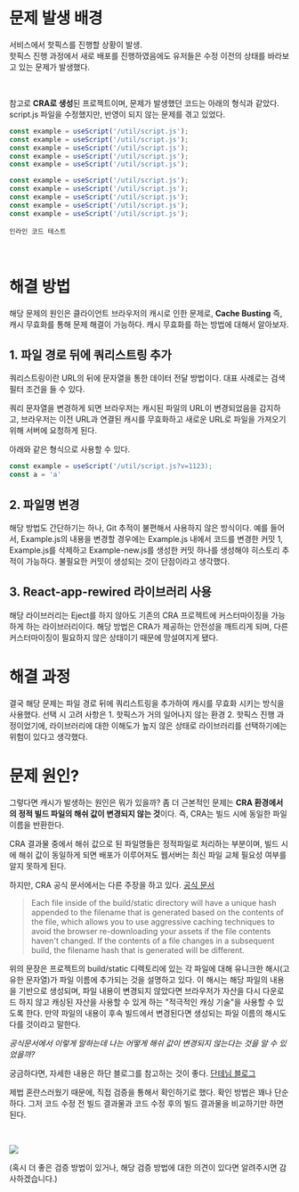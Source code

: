 # 문제 발생 배경

서비스에서 핫픽스를 진행할 상황이 발생.  
핫픽스 진행 과정에서 새로 배포를 진행하였음에도 유저들은 수정 이전의 상태를 바라보고 있는 문제가 발생했다.

<br />

참고로 **CRA로 생성**된 프로젝트이며, 문제가 발생했던 코드는 아래의 형식과 같았다.  
script.js 파일을 수정했지만, 반영이 되지 않는 문제를 겪고 있었다.

```javascript showLineNumbers {2}
const example = useScript('/util/script.js');
const example = useScript('/util/script.js');
const example = useScript('/util/script.js');
const example = useScript('/util/script.js');
const example = useScript('/util/script.js');
```

```javascript {2} {3}#minus {4}#plus
const example = useScript('/util/script.js');
const example = useScript('/util/script.js');
const example = useScript('/util/script.js');
const example = useScript('/util/script.js');
const example = useScript('/util/script.js');
```

`인라인 코드 테스트`

<br />

# 해결 방법

해당 문제의 원인은 클라이언트 브라우저의 캐시로 인한 문제로, **Cache Busting** 즉, 캐시 무효화를 통해 문제 해결이 가능하다. 캐시 무효화를 하는 방법에 대해서 알아보자.

## 1. 파일 경로 뒤에 쿼리스트링 추가

쿼리스트링이란 URL의 뒤에 문자열을 통한 데이터 전달 방법이다. 대표 사례로는 검색 필터 조건을 들 수 있다.

쿼리 문자열을 변경하게 되면 브라우저는 캐시된 파일의 URL이 변경되었음을 감지하고, 브라우저는 이전 URL과 연결된 캐시를 무효화하고 새로운 URL로 파일을 가져오기 위해 서버에 요청하게 된다.

아래와 같은 형식으로 사용할 수 있다.

```javascript
const example = useScript('/util/script.js?v=1123);
const a = 'a'
```

## 2. 파일명 변경

해당 방법도 간단하기는 하나, Git 추적이 불편해서 사용하지 않은 방식이다.
예를 들어서, Example.js의 내용을 변경할 경우에는 Example.js 내에서 코드를 변경한 커밋 1, Example.js를 삭제하고 Example-new.js를 생성한 커밋 하나를 생성해야 히스토리 추적이 가능하다. 불필요한 커밋이 생성되는 것이 단점이라고 생각했다.

## 3. React-app-rewired 라이브러리 사용

해당 라이브러리는 Eject를 하지 않아도 기존의 CRA 프로젝트에 커스터마이징을 가능하게 하는 라이브러리이다. 해당 방법은 CRA가 제공하는 안전성을 깨트리게 되며, 다른 커스터마이징이 필요하지 않은 상태이기 때문에 망설여지게 됐다.

# 해결 과정

결국 해당 문제는 파일 경로 뒤에 쿼리스트링을 추가하여 캐시를 무효화 시키는 방식을 사용했다.
선택 시 고려 사항은 1. 핫픽스가 거의 일어나지 않는 환경 2. 핫픽스 진행 과정이었기에, 라이브러리에 대한 이해도가 높지 않은 상태로 라이브러리를 선택하기에는 위험이 있다고 생각했다.

# 문제 원인?

그렇다면 캐시가 발생하는 원인은 뭐가 있을까?
좀 더 근본적인 문제는 **CRA 환경에서의 정적 빌드 파일의 해쉬 값이 변경되지 않는 것**이다. 즉, CRA는 빌드 시에 동일한 파일이름을 반환한다.

CRA 결과물 중에서 해쉬 값으로 된 파일명들은 정적파일로 처리하는 부분이며, 빌드 시에 해쉬 값이 동일하게 되면 배포가 이루어져도 웹서버는 최신 파일 교체 필요성 여부를 알지 못하게 된다.

하지만, CRA 공식 문서에서는 다른 주장을 하고 있다.
[공식 문서](https://create-react-app.dev/docs/production-build/)

> Each file inside of the build/static directory will have a unique hash appended to the filename that is generated based on the contents of the file, which allows you to use aggressive caching techniques to avoid the browser re-downloading your assets if the file contents haven't changed. If the contents of a file changes in a subsequent build, the filename hash that is generated will be different.

위의 문장은 프로젝트의 build/static 디렉토리에 있는 각 파일에 대해 유니크한 해시(고유한 문자열)가 파일 이름에 추가되는 것을 설명하고 있다. 이 해시는 해당 파일의 내용을 기반으로 생성되며, 파일 내용이 변경되지 않았다면 브라우저가 자산을 다시 다운로드 하지 않고 캐싱된 자산을 사용할 수 있게 하는 "적극적인 캐싱 기술"을 사용할 수 있도록 한다. 만약 파일의 내용이 후속 빌드에서 변경된다면 생성되는 파일 이름의 해시도 다를 것이라고 말한다.

_공식문서에서 이렇게 말하는데 나는 어떻게 해쉬 값이 변경되지 않는다는 것을 알 수 있었을까?_

궁금하다면, 자세한 내용은 하단 블로그를 참고하는 것이 좋다.
[단테님 블로그](https://velog.io/@jay/it-is-nothing-but-static-file-cache)

제법 혼란스러웠기 때문에, 직접 검증을 통해서 확인하기로 했다.
확인 방법은 꽤나 단순하다. 그저 코드 수정 전 빌드 결과물과 코드 수정 후의 빌드 결과물을 비교하기만 하면 된다.

<br />

![](https://velog.velcdn.com/images/minzyaaaaaa/post/8139b958-be68-4d88-9d63-276527b3ee2f/image.png)

(혹시 더 좋은 검증 방법이 있거나, 해당 검증 방법에 대한 의견이 있다면 알려주시면 감사하겠습니다.)
